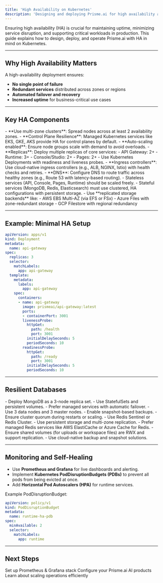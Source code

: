 ```yaml
---
title: 'High Availability on Kubernetes'
description: 'Designing and deploying Prisme.ai for high availability and fault tolerance on Kubernetes clusters.'
---
```


Ensuring high availability (HA) is crucial for maintaining uptime, minimizing service disruption, and supporting critical workloads in production. This guide explains how to design, deploy, and operate Prisme.ai with HA in mind on Kubernetes.

---

## Why High Availability Matters

A high-availability deployment ensures:

- **No single point of failure**
- **Redundant services** distributed across zones or regions
- **Automated failover and recovery**
- **Increased uptime** for business-critical use cases

---

## Key HA Components

<AccordionGroup>

<Accordion title="Kubernetes Cluster Architecture">
- **Use multi-zone clusters**: Spread nodes across at least 2 availability zones.
- **Control Plane Resilience**: Managed Kubernetes services like EKS, GKE, AKS provide HA for control planes by default.
- **Auto-scaling enabled**: Ensure node groups scale with demand to avoid overloads.
</Accordion>

<Accordion title="Microservice Redundancy">
- **Replicas**: Deploy multiple replicas of core services:
  - API Gateway: 2+
  - Runtime: 3+
  - Console/Studio: 2+
  - Pages: 2+
- Use Kubernetes Deployments with readiness and liveness probes.
</Accordion>

<Accordion title="Load Balancing & Ingress">
- **Ingress controllers**: Use cloud-native ingress controllers (e.g., ALB, NGINX, Istio) with health checks and retries.
- **DNS**: Configure DNS to route traffic across healthy zones (e.g., Route 53 with latency-based routing).
</Accordion>

<Accordion title="Stateless vs Stateful Services">
- Stateless services (API, Console, Pages, Runtime) should be scaled freely.
- Stateful services (MongoDB, Redis, Elasticsearch) must use clustered, HA configurations with persistent storage.
</Accordion>

<Accordion title="Storage Availability">
- Use **replicated storage backends** like:
  - AWS EBS Multi-AZ (via EFS or FSx)
  - Azure Files with zone-redundant storage
  - GCP Filestore with regional redundancy
</Accordion>

</AccordionGroup>

---

## Example: Minimal HA Setup

```yaml
apiVersion: apps/v1
kind: Deployment
metadata:
  name: api-gateway
spec:
  replicas: 3
  selector:
    matchLabels:
      app: api-gateway
  template:
    metadata:
      labels:
        app: api-gateway
    spec:
      containers:
      - name: api-gateway
        image: prismeai/api-gateway:latest
        ports:
        - containerPort: 3001
        livenessProbe:
          httpGet:
            path: /health
            port: 3001
          initialDelaySeconds: 5
          periodSeconds: 10
        readinessProbe:
          httpGet:
            path: /ready
            port: 3001
          initialDelaySeconds: 5
          periodSeconds: 10
```

---

## Resilient Databases

<CardGroup cols={2}>

<Card title="MongoDB Replica Set" icon="database">
- Deploy MongoDB as a 3-node replica set.
- Use StatefulSets and persistent volumes.
- Prefer managed services with automatic failover.
</Card>

<Card title="Elasticsearch Cluster" icon="magnifying-glass">
- Use 3 data nodes and 3 master nodes.
- Enable snapshot-based backups.
- Ensure cluster quorum during restarts or scaling.
</Card>

<Card title="Redis HA" icon="memory">
- Use Redis Sentinel or Redis Cluster.
- Use persistent storage and multi-zone replication.
- Prefer managed Redis services like AWS ElastiCache or Azure Cache for Redis.
</Card>

<Card title="Storage Redundancy" icon="file">
- Ensure shared volumes (for uploads or workspace files) are RWX and support replication.
- Use cloud-native backup and snapshot solutions.
</Card>

</CardGroup>

---

## Monitoring and Self-Healing

- Use **Prometheus and Grafana** for live dashboards and alerting.
- Implement **Kubernetes PodDisruptionBudgets (PDBs)** to prevent all pods from being evicted at once.
- Add **Horizontal Pod Autoscalers (HPA)** for runtime services.

Example PodDisruptionBudget:
```yaml
apiVersion: policy/v1
kind: PodDisruptionBudget
metadata:
  name: runtime-ha-pdb
spec:
  minAvailable: 2
  selector:
    matchLabels:
      app: runtime
```

---

## Next Steps

<CardGroup cols={2}>
  <Card
    title="Monitoring & Grafana"
    icon="chart-line"
    href="/self-hosting/kubernetes/prometheus-grafana-operator"
  >
    Set up Prometheus & Grafana stack
  </Card>
    <Card title="Products Configuration" icon="store" href="/self-hosting/configuration/ai-store">
    Configure your Prisme.ai AI products
  </Card>
  <Card title="Operations Management" icon="scale-unbalanced" href="/self-hosting/operations/scaling">
    Learn about scaling operations efficiently
  </Card>
</CardGroup>